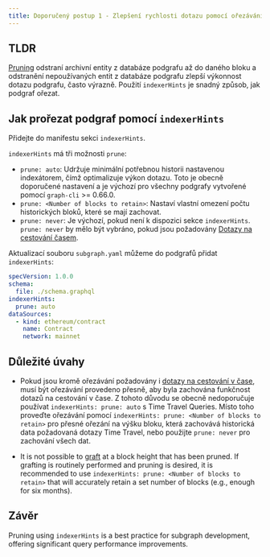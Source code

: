 ```yaml
---
title: Doporučený postup 1 - Zlepšení rychlosti dotazu pomocí ořezávání podgrafů
---
```


## TLDR

[Pruning](/developing/creating-a-subgraph/#prune) odstraní archivní entity z databáze podgrafu až do daného bloku a odstranění nepoužívaných entit z databáze podgrafu zlepší výkonnost dotazu podgrafu, často výrazně. Použití `indexerHints` je snadný způsob, jak podgraf ořezat.

## Jak prořezat podgraf pomocí `indexerHints`

Přidejte do manifestu sekci `indexerHints`.

`indexerHints` má tři možnosti `prune`:

- `prune: auto`: Udržuje minimální potřebnou historii nastavenou indexátorem, čímž optimalizuje výkon dotazu. Toto je obecně doporučené nastavení a je výchozí pro všechny podgrafy vytvořené pomocí `graph-cli` >= 0.66.0.
- `prune: <Number of blocks to retain>`: Nastaví vlastní omezení počtu historických bloků, které se mají zachovat.
- `prune: never`: Je výchozí, pokud není k dispozici sekce `indexerHints`. `prune: never` by mělo být vybráno, pokud jsou požadovány [Dotazy na cestování časem](/querying/graphql-api/#time-travel-queries).

Aktualizací souboru `subgraph.yaml` můžeme do podgrafů přidat `indexerHints`:

```yaml
specVersion: 1.0.0
schema:
  file: ./schema.graphql
indexerHints:
  prune: auto
dataSources:
  - kind: ethereum/contract
    name: Contract
    network: mainnet
```

## Důležité úvahy

- Pokud jsou kromě ořezávání požadovány i [dotazy na cestování v čase](/querying/graphql-api/#time-travel-queries), musí být ořezávání provedeno přesně, aby byla zachována funkčnost dotazů na cestování v čase. Z tohoto důvodu se obecně nedoporučuje používat `indexerHints: prune: auto` s Time Travel Queries. Místo toho proveďte ořezávání pomocí `indexerHints: prune: <Number of blocks to retain>` pro přesné ořezání na výšku bloku, která zachovává historická data požadovaná dotazy Time Travel, nebo použijte `prune: never` pro zachování všech dat.

- It is not possible to [graft](/cookbook/grafting/) at a block height that has been pruned. If grafting is routinely performed and pruning is desired, it is recommended to use `indexerHints: prune: <Number of blocks to retain>` that will accurately retain a set number of blocks (e.g., enough for six months).

## Závěr

Pruning using `indexerHints` is a best practice for subgraph development, offering significant query performance improvements.
